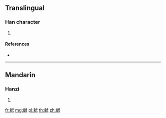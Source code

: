 {{character info/new}}
==Translingual==

===Han character===
{{Han char|rn=194|rad=鬼|as=04|sn=14|four=22212|canj=HIHML}}

# {{defn|Han|sort=鬼04}}

====References====
* {{Han ref|kx=1461.040|dkj=45779|dj=1994.150|hdz=74429.030|uh=9B3F|ud=39743|bh=E4DE|bd=58590}}

----

==Mandarin==

===Hanzi===
{{cmn-hanzi|pin=[[qí]] ([[qi2]])|wg=ch'i<sup>2</sup>}}

# {{defn|lang=cmn|sort=鬼04}}

[[fr:鬿]]
[[mg:鬿]]
[[pl:鬿]]
[[th:鬿]]
[[zh:鬿]]